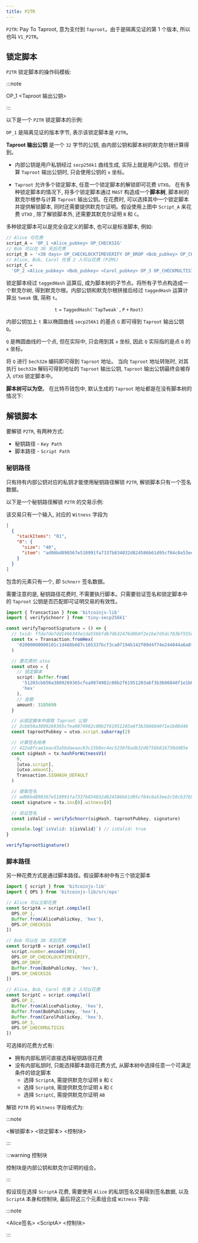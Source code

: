 ```yaml
---
title: P2TR
---
```


`P2TR`: Pay To Taproot, 意为支付到 `Taproot`。由于是隔离见证的第 1 个版本, 所以也叫 `V1_P2TR`。

## 锁定脚本

`P2TR` 锁定脚本的操作码模板:

:::note

OP_1 \<Taproot 输出公钥>

:::

以下是一个 `P2TR` 锁定脚本的示例:

<ScriptAsmTab
  hex='51203cb650a3809269365cfea9874982c00b2f61951203a6f3b3686848f1e1b08d46'
  txid='abf039559dee8f6a4a0444e2744f9df042b19471a03ccf7b3365c187b668d4c1'
  index='2'
/>

`OP_1` 是隔离见证的版本字节, 表示该锁定脚本是 `P2TR`。

**Taproot 输出公钥** 是一个 `32` 字节的公钥, 由内部公钥和脚本树的默克尔根计算得到。

<ScaleableImage
  src='/taproot-out.png'
  alt='taproot-out-explain'
/>

- 内部公钥是用户私钥经过 `secp256k1` 曲线生成, 实际上就是用户公钥。但在计算 `Taproot` 输出公钥时, 只会使用公钥的 `x` 坐标。

- `Taproot` 允许多个锁定脚本, 任意一个锁定脚本的解锁即可花费 `UTXO`。 在有多种锁定脚本的情况下, 将多个锁定脚本通过 `MAST` 构造成一个**脚本树**, 脚本树的默克尔根参与计算 `Taproot` 输出公钥。在花费时, 可以选择其中一个锁定脚本并提供解锁脚本, 同时还需要提供默克尔证明。假设使用上图中 `Script_A` 来花费 `UTXO` , 除了解锁脚本外, 还需要其默克尔证明 `B` 和 `C`。

多种锁定脚本可以是完全自定义的脚本, 也可以是标准脚本, 例如:

```ts
// Alice 可花费
script_A = 'OP_1 <Alice_pubkey> OP_CHECKSIG'
// Bob 可以在 30 天后花费
script_B = '<30 days> OP_CHECKLOCKTIMEVERIFY OP_DROP <Bob_pubkey> OP_CHECKSIG'
// Alice, Bob, Carol 任意 2 人可以花费 (P2MS)
script_C =
  'OP_2 <Alice_pubkey> <Bob_pubkey> <Carol_pubkey> OP_3 OP_CHECKMULTISIG'
```

锁定脚本经过 `taggedHash` 运算后, 成为脚本树的子节点。将所有子节点构造成一个默克尔树, 得到默克尔根。内部公钥和默克尔根拼接后经过 `taggedHash` 运算计算出 `tweak` 值, 简称 `t`。

$$ \mathtt {t = TaggedHash('TapTweak', P + Root)} $$

内部公钥加上 `t` 乘以椭圆曲线 `secp256k1` 的基点 `G` 即可得到 `Taproot` 输出公钥 `Q`。

<BlockMath formula='\mathtt {Q = P + t \times G}' />

`Q` 是椭圆曲线的一个点, 但在实际中, 只会用到其 `x` 坐标, 因此 `Q` 实际指的是点 `Q` 的 `x` 坐标。

将 `Q` 进行 `bech32m` 编码即可得到 `Taproot` 地址。 当向 `Taproot` 地址转账时, 对其执行 `bech32m` 解码可得到地址的 `Taproot` 输出公钥, `Taproot` 输出公钥最终会被存入 `UTXO` 锁定脚本中。

**脚本树可以为空**。 在比特币钱包中, 默认生成的 `Taproot` 地址都是在没有脚本树的情况下:

<TaprootAddressGenerator />

## 解锁脚本

要解锁 `P2TR`, 有两种方式:

- 秘钥路径 - `Key Path`
- 脚本路径 - `Script Path`

### 秘钥路径

只有持有内部公钥对应的私钥才能使用秘钥路径解锁 `P2TR`, 解锁脚本只有一个签名数据。

以下是一个秘钥路径解锁 `P2TR` 的交易示例:

<TransactionSplitTab
  hex='02000000000101c1d468b687c165337bcf3ca07194b142f09d4f74e244044a6a8fee9d5539f0ab0200000000ffffffff025798000000000000160014f90371a81f05e7f13091c523ac4ab2f438f9e30272003000000000002251203cb650a3809269365cfea9874982c00b2f61951203a6f3b3686848f1e1b08d460140ad06bd890367e518991fa7337b834032d824586b61d95cf84c0a53ee2c58cb37b53e324c8f85609da8f90da48f35af10121420f112dfc91ea6ed5fccfa0c5f8a00000000'
  txid='ffda7de7dd1466343e1da5566fdb7db32476d0b0f2e1be7d5dc783bf555d2e00'
/>

该交易只有一个输入, 对应的 `Witness` 字段为

```json
[
  {
    "stackItems": "01",
    "0": {
      "size": "40",
      "item": "ad06bd890367e518991fa7337b834032d824586b61d95cf84c0a53ee2c58cb37b53e324c8f85609da8f90da48f35af10121420f112dfc91ea6ed5fccfa0c5f8a" // 签名
    }
  }
]
```

包含的元素只有一个, 即 `Schnorr` 签名数据。

需要注意的是, 秘钥路径花费时, 不需要执行脚本。只需要验证签名和锁定脚本中的 `Taproot` 公钥是否匹配即可证明交易的有效性。

```ts
import { Transaction } from 'bitcoinjs-lib'
import { verifySchnorr } from 'tiny-secp256k1'

const verifyTaprootSignature = () => {
  // txid: ffda7de7dd1466343e1da5566fdb7db32476d0b0f2e1be7d5dc783bf555d2e00
  const tx = Transaction.fromHex(
    '02000000000101c1d468b687c165337bcf3ca07194b142f09d4f74e244044a6a8fee9d5539f0ab0200000000ffffffff025798000000000000160014f90371a81f05e7f13091c523ac4ab2f438f9e30272003000000000002251203cb650a3809269365cfea9874982c00b2f61951203a6f3b3686848f1e1b08d460140ad06bd890367e518991fa7337b834032d824586b61d95cf84c0a53ee2c58cb37b53e324c8f85609da8f90da48f35af10121420f112dfc91ea6ed5fccfa0c5f8a00000000'
  )

  // 要花费的 utxo
  const utxo = {
    // 锁定脚本
    script: Buffer.from(
      '51203cb650a3809269365cfea9874982c00b2f61951203a6f3b3686848f1e1b08d46',
      'hex'
    ),
    // 金额
    amount: 3185699
  }

  // 从锁定脚本中提取 Taproot 公钥
  // 3cb650a3809269365cfea9874982c00b2f61951203a6f3b3686848f1e1b08d46
  const taprootPubkey = utxo.script.subarray(2)

  // 计算签名哈希
  // 422a8fcae1eacd3a5bdaeaac83c15b8ec4ec5236f8adb32d6756b816730dd85e
  const sigHash = tx.hashForWitnessV1(
    0,
    [utxo.script],
    [utxo.amount],
    Transaction.SIGHASH_DEFAULT
  )

  // 提取签名
  // ad06bd890367e518991fa7337b834032d824586b61d95cf84c0a53ee2c58cb37b53e324c8f85609da8f90da48f35af10121420f112dfc91ea6ed5fccfa0c5f8a
  const signature = tx.ins[0].witness[0]

  // 验证签名
  const isValid = verifySchnorr(sigHash, taprootPubkey, signature)

  console.log(`isValid: ${isValid}`) // isValid: true
}

verifyTaprootSignature()
```

### 脚本路径

另一种花费方式是通过脚本路径。假设脚本树中有三个锁定脚本

```ts
import { script } from 'bitcoinjs-lib'
import { OPS } from 'bitcoinjs-lib/src/ops'

// Alice 可以立即花费
const ScriptA = script.compile([
  OPS.OP_1,
  Buffer.from(AlicePublicKey, 'hex'),
  OPS.OP_CHECKSIG
])

// Bob 可以在 30 天后花费
const ScriptB = script.compile([
  script.number.encode(30),
  OPS.OP_OP_CHECKLOCKTIMEVERIFY,
  OPS.OP_DROP,
  Buffer.from(BobPublicKey, 'hex'),
  OPS.OP_CHECKSIG
])

// Alice, Bob, Carol 任意 2 人可以花费
const ScriptC = script.compile([
  OPS.OP_2,
  Buffer.from(AlicePublicKey, 'hex'),
  Buffer.from(BobPublicKey, 'hex'),
  Buffer.from(CarolPublicKey, 'hex'),
  OPS.OP_3,
  OPS.OP_CHECKMULTISIG
])
```

<ScaleableImage
  src='/taproot-practice.png'
  alt='taprppt-out-explain'
/>

可选择的花费方式有:

- 拥有内部私钥可直接选择秘钥路径花费
- 没有内部私钥时, 只能选择脚本路径花费方式, 从脚本树中选择任意一个可满足条件的锁定脚本
  - 选择 `ScriptA`, 需提供默克尔证明 `B` 和 `C`
  - 选择 `ScriptB`, 需提供默克尔证明 `A` 和 `C`
  - 选择 `ScriptC`, 需提供默克尔证明 `AB`

解锁 `P2TR` 的 `Witness` 字段格式为:

:::note

\<解锁脚本> \<锁定脚本> \<控制块>

:::

:::warning 控制块

控制块是内部公钥和默克尔证明的组合。

:::

假设现在选择 `ScriptA` 花费, 需要使用 `Alice` 的私钥签名交易得到签名数据, 以及 `ScriptA` 本身和控制块, 最后将这三个元素组合成 `Witness` 字段:

:::note

\<Alice签名> \<ScriptA> \<控制块>

:::
